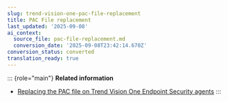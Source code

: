 ```yaml
---
slug: trend-vision-one-pac-file-replacement
title: PAC File replacement
last_updated: '2025-09-08'
ai_context:
  source_file: pac-file-replacement.md
  conversion_date: '2025-09-08T23:42:14.670Z'
conversion_status: converted
translation_ready: true
---
```


::: {role="main"}
**Related information**

- [Replacing the PAC file on Trend Vision One Endpoint Security agents](replace-pac-file-agents.md "Change the proxy settings by replacing the PAC file in use in the Secure Access Module.")
:::
